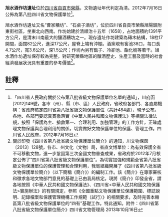 {{msg:四川省文物保護單位
|名稱 = 旭水酒作坊遺址
|編號 = 4
|圖片 = 
|級別 = S8
|分類 = 
|時代 = [[清代|清代]]
|地点 = [[四川省|四川省]][[自貢市|自貢市]][[榮縣|榮縣]]
|坐標 =
|登錄 = 2012年7月16日
}}
'''旭水酒作坊遺址'''位於[[四川省|四川省]][[自貢市|自貢市]][[榮縣|榮縣]]，文物遺址年代判定為清。2012年7月16日公佈為第八批四川省文物保護單位<ref>「四川省人民政府關於公布第八批省級文物保護單位名單的通知」，川府函[2012]149號，各市（州）、縣（市、區）人民政府，省政府各部門、各直屬機構：省政府核定四川省第八批省級文物保護單位（共計484處），現予公布。各地、各部門要認真貫徹落實《中華人民共和國文物保護法》等相關法律法規，按照「保護為主、搶救第一、合理利用、加強管理」的工作方針，正確處理文物保護與合理利用的關係，切實做好文物保護單位的保護、管理工作。四川省人民政府，2012年7月16日</ref>。

旭水酒作坊遺址又名“曹家糟坊”、“石桌子酒坊”，位於四川省自貢市榮縣旭陽鎮附東街社區，坐東北向西南。作坊始建於清順治十五年（1658），占地面積約1391平方公尺，是清末川南最大的釀酒糟坊之一。現存遺址作坊建築為磚木結構，18柱17開間，面闊82公尺，進深17公尺，屋脊上端有沖棚。酒窯現有窖池38口，每口長4.7公尺，寬3.6公尺，深1.5公尺；作坊內另有甑子、冷卻池、酯化桶等若干。旭水酒作坊遺址保存較為完整，對研究榮縣地區的釀酒歷史、生產工藝及當時的社會經濟發展狀況具有重要的參考價值<ref>關於印發《四川省第八批省級文物保護單位簡介》的通知，川文物保函〔2013〕128號，各市、州文化（文物）局，省直文博單位：為有效保護全省不可移動文物，進一步鞏固第三次全國文物普查成果，省政府於2012年7月核定公佈了“四川省第八批省級文物保護單位”。為切實加強和規範全省第八批省級文物保護單位的保護管理和合理利用，我局組織開展了《四川省第八批省級文物保護單位簡介》（以下簡稱《簡介》）的編制工作。該《簡介》在專家審核和徵求各地文物部門意見的基礎上已由我局核定。現將《簡介》印發全省，請各地按照《中華人民共和國文物保護法》、《四川省<中華人民共和國文物保護法>實施辦法》的有關規定，參照《全國重點文物保護單位保護範圍、標誌說明、記錄檔案和保護管理機構工作規範（試行）》的相關要求，及時完善本轄區第八批省級文物保護單位的“四有”基礎工作。特此通知。附件：《四川省第八批省級文物保護單位簡介》四川省文物管理局  2013年10月16日</ref>。
==註釋==
{{reflist}}
{{文物保護單位小作品}}